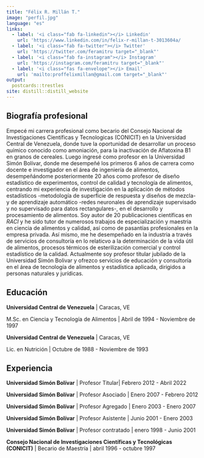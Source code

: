 ```yaml
---
title: "Félix R. Millán T."
image: "perfil.jpg"
language: "es"
links:
  - label: '<i class="fab fa-linkedin"></i> Linkedin'
    url: 'https://www.linkedin.com/in/felix-r-millan-t-3013604a/            target="_blank"'
  - label: '<i class="fab fa-twitter"></i> Twitter'
    url: 'https://twitter.com/feramitru target="_blank"'
  - label: '<i class="fab fa-instagram"></i> Instagram'
    url: 'https://instagram.com/feramitru target="_blank"'
  - label: '<i class="fas fa-envelope"></i> Email'
    url: 'mailto:proffelixmillan@gmail.com target="_blank"'
output:
  postcards::trestles
site: distill::distill_website
---
```

 
## Biografía profesional

Empecé mi carrera profesional como becario del Consejo Nacional de Investigaciones Científicas y Tecnologicas (CONICIT) en la Universidad Central de Venezuela, donde tuve la oportunidad de desarrollar un proceso químico conocido como amoniación, para la inactivación de Aflatoxina B1 en granos de cereales. Luego ingresé como profesor en la Universidad Simón Bolívar, donde me desempeñé los primeros 6 años de carrera como docente e investigador en el área de ingeniería de alimentos, desempeñándome posteriormente 20 años como profesor de diseño estadístico de experimentos, control de calidad y tecnología de alimentos, centrando mi experiencia de investigación en la aplicación de métodos estadísticos -metodología de superficie de respuesta y diseños de mezcla- y de aprendizaje automático -redes neuronales de aprendizaje supervisado y no supervisado para datos rectangulares-, en el desarrollo y procesamiento de alimentos. Soy autor de 20 publicaciones científicas en *RACI* y he sido tutor de numerosos trabajos de especialización y maestria en ciencia de alimentos y calidad, así como de pasantías profesionales en la empresa privada. Así mismo, me he desempeñado en la industria a través de servicios de consultoría en lo relaticvo a la determinación de la vida útil de alimentos, procesos térmicos de esterilización comercial y control estadístico de la calidad. Actualmente soy profesor titular jubilado de la Universidad Simón Bolivar y ofrezco servicios de educación y consultoría en el área de tecnología de alimentos y estadística aplicada, dirigidos a personas naturales y jurídicas.



## Educación

**Universidad Central de Venezuela** | Caracas, VE

M.Sc. en Ciencia y Tecnología de Alimentos | Abril de 1994 - Noviembre de 1997

**Universidad Central de Venezuela** | Caracas, VE

Lic. en Nutrición | Octubre de 1988 - Noviembre de 1993

## Experiencia

**Universidad Simón Bolívar** | Profesor Titular| Febrero 2012 - Abril 2022

**Universidad Simón Bolívar** | Profesor Asociado | Enero 2007 - Febrero 2012

**Universidad Simón Bolívar** | Profesor Agregado | Enero 2003 - Enero 2007

**Universidad Simón Bolívar** | Profesor Asistente | Junio 2001 - Enero 2003

**Universidad Simón Bolívar** | Profesor contratado | enero 1998 - Junio 2001

**Consejo Nacional de Investigaciones Científicas y Tecnológicas (CONICIT)** | Becario de Maestría | abril 1996 - octubre 1997